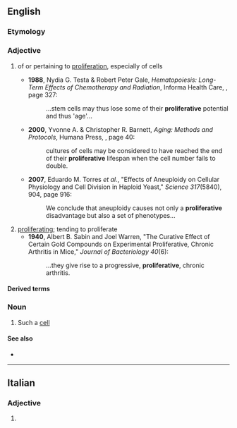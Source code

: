 ==English==

===Etymology===
{{suffix|en|proliferate|ive}}

===Adjective===
{{en-adj}}

# {{lb|en|not comparable|cytology}} of or pertaining to [[proliferation]], especially of cells
#* '''1988''', Nydia G. Testa & Robert Peter Gale, ''Hematopoiesis: Long-Term Effects of Chemotherapy and Radiation'', Informa Health Care, {{ISBN|082477938X}}, page 327:
#*: ...stem cells may thus lose some of their '''proliferative''' potential and thus 'age'...
#* '''2000''', Yvonne A. & Christopher R. Barnett, ''Aging: Methods and Protocols'', Humana Press, {{ISBN|0896035824}}, page 40:
#*: cultures of cells may be considered to have reached the end of their '''proliferative''' lifespan when the cell number fails to double.
#* '''2007''', Eduardo M. Torres ''et al.'', "Effects of Aneuploidy on Cellular Physiology and Cell Division in Haploid Yeast," ''Science 317''(5840), 904, page 916:
#*: We conclude that aneuploidy causes not only a '''proliferative''' disadvantage but also a set of phenotypes...
# [[proliferating]]; tending to proliferate
#* '''1940''', Albert B. Sabin and Joel Warren, "The Curative Effect of Certain Gold Compounds on Experimental Proliferative, Chronic Arthritis in Mice," ''Journal of Bacteriology 40''(6):
#*: ...they give rise to a progressive, '''proliferative''', chronic arthritis.

====Derived terms====
{{der3|en
|myeloproliferative
|antiproliferative
|proliferatively
|lymphoproliferative
|hyperproliferative
|nonproliferative
|membranoproliferative
|immunoproliferative
|fibroproliferative
|mesangioproliferative
|hypoproliferative
|vasculoproliferative}}

===Noun===
{{en-noun}}

# Such a [[cell]]

====See also====
* {{l|en|proliferational}}

----

==Italian==

===Adjective===
{{head|it|adjective form|f-p}}

# {{adj form of|it|proliferativo||f|p}}